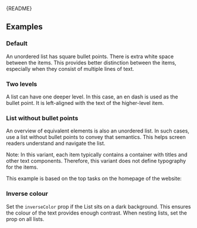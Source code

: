 
<Meta of={UnorderedListStories} />

<Markdown>{README}</Markdown>

## Examples

### Default

An unordered list has square bullet points.
There is extra white space between the items.
This provides better distinction between the items, especially when they consist of multiple lines of text.

<Canvas of={UnorderedListStories.Default} />

### Two levels

A list can have one deeper level.
In this case, an en dash is used as the bullet point.
It is left-aligned with the text of the higher-level item.

<Canvas of={UnorderedListStories.TwoLevels} />

### List without bullet points

An overview of equivalent elements is also an unordered list.
In such cases, use a list without bullet points to convey that semantics.
This helps screen readers understand and navigate the list.

Note: In this variant, each item typically contains a container with titles and other text components.
Therefore, this variant does not define typography for the items.

This example is based on the top tasks on the homepage of the website:

<Canvas of={UnorderedListStories.WithoutMarkers} />

### Inverse colour

Set the `inverseColor` prop if the List sits on a dark background.
This ensures the colour of the text provides enough contrast.
When nesting lists, set the prop on all lists.

<Canvas of={UnorderedListStories.InverseColor} />
